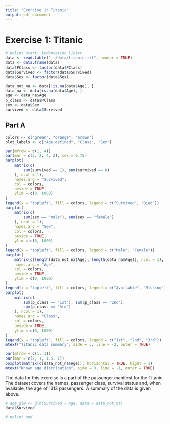 ```yaml
---
title: "Exercise 1: Titanic"
output: pdf_document
---
```

# Exercise 1: Titanic 
```r
# nolint start: indentation_linter.
data <- read.table("../data/titanic.txt", header = TRUE)
data <- data.frame(data)
data$PClass <- factor(data$PClass)
data$Survived <- factor(data$Survived)
data$Sex <- factor(data$Sex)

data_not_na <- data[!is.na(data$Age), ]
data_na <- data[is.na(data$Age), ]
age <- data_na$Age
p_class <- data$PClass
sex <- data$Sex
survived <- data$Survived
```

## Part A
```r
colors <- c("green", "orange", "brown")
plot_labels <- c("Age defined", "Class", "Sex")

par(mfrow = c(1, 4))
par(mar = c(2, 2, 4, 2), cex = 0.75)
barplot(
    matrix(c(
        sum(survived == 1), sum(survived == 0)
    ), ncol = 1),
    names.arg = "Survived",
    col = colors,
    beside = TRUE,
    ylim = c(0, 1000)
)
legend(x = "topleft", fill = colors, legend = c("Survived", "Died"))
barplot(
    matrix(c(
        sum(sex == "male"), sum(sex == "female")
    ), ncol = 1),
    names.arg = "Sex",
    col = colors,
    beside = TRUE,
    ylim = c(0, 1000)
)
legend(x = "topleft", fill = colors, legend = c("Male", "Female"))
barplot(
    matrix(c(length(data_not_na$Age), length(data_na$Age)), ncol = 1),
    names.arg = "Age",
    col = colors,
    beside = TRUE,
    ylim = c(0, 1000)
)
legend(x = "topleft", fill = colors, legend = c("Available", "Missing"))
barplot(
    matrix(c(
        sum(p_class == "1st"), sum(p_class == "2nd"),
        sum(p_class == "3rd")
    ), ncol = 1),
    names.arg = "Class",
    col = colors,
    beside = TRUE,
    ylim = c(0, 1000)
)
legend(x = "topleft", fill = colors, legend = c("1st", "2nd", "3rd"))
mtext("Titanic data summary", side = 3, line = -2, outer = TRUE)
```

```R
par(mfrow = c(1, 1))
par(mar = c(2, 1, 1.5, 1))
boxplot(matrix(c(data_not_na$Age)), horizontal = TRUE, hight = 1)
mtext("Known age distribution", side = 3, line = -1, outer = TRUE)
```
The data for this exercise is a part of the passenger manifest for the Titanic. The dataset covers the names, passenger class, survival status and, when available, the age of 1313 passengers. A summary of the data is given above. 

```R
# age_glm <- glm(Survived ~ Age, data = data_not_na)
data$Survived
```

```r
# nolint end
```